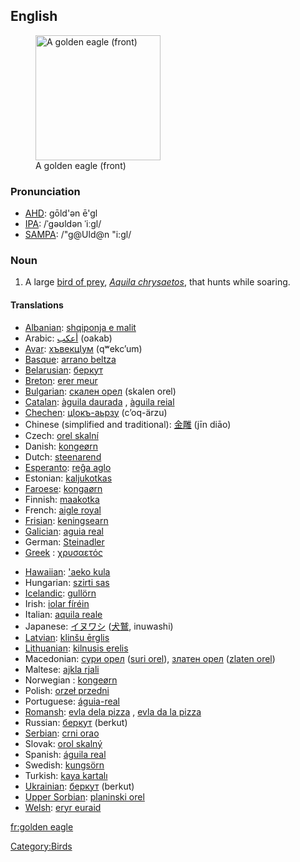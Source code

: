 ==English==
[[Image:Golden_eagle.jpg|thumb|right|200px|A golden eagle (front)]]
===Pronunciation===
*[[w:AHD|AHD]]: gōld'ən ē'gl
*[[w:IPA|IPA]]: /ˈgəʊldən ˈiːgl/
*[[w:SAMPA|SAMPA]]: /"g@Uld@n "i:gl/

===Noun===
{{en-noun|sg=[[golden]] [[eagle]]}}
# A large [[bird of prey]], ''[[Aquila chrysaetos]]'', that hunts while soaring.

====Translations====
{{top}}
*[[Albanian]]: [[shqiponja e malit]]
*Arabic: [[أعكب]] (oakab)
*[[Avar]]: [[хъвекцӀум]] (qʷekcʼum)
*[[Basque]]: [[arrano beltza]]
*[[Belarusian]]: [[беркут]]
*[[Breton]]: [[erer meur]]
*[[Bulgarian]]: [[скален орел]] (skalen orel)
*[[Catalan]]: [[àguila daurada]] {{f}}, [[àguila reial]] {{f}}
*[[Chechen]]: [[цӀокъ-аьрзу]] (cʼoq-ärzu)
*Chinese (simplified and traditional): [[金雕]] (jīn diāo)
*Czech: [[orel skalní]] {{m}}
*Danish: [[kongeørn]]
*Dutch: [[steenarend]] {{m}}
*[[Esperanto]]: [[reĝa aglo]]
*Estonian: [[kaljukotkas]]
*[[Faroese]]: [[kongaørn]]
*Finnish: [[maakotka]]
*French: [[aigle royal]] {{m}}
*[[Frisian]]: [[keningsearn]]
*[[Galician]]: [[aguia real]] {{f}}
*German: [[Steinadler]] {{m}}
*[[w:Greek language|Greek]]<!-- Please note that this makes sense, so that Greek (Modern) and Greek (Ancient) are both listed under 'G' -->: [[χρυσαετός]] {{m}}
{{mid}}
*[[Hawaiian]]: [['aeko kula]]
*Hungarian: [[szirti sas]]
*[[Icelandic]]: [[gullörn]] {{m}}
*Irish: [[iolar fíréin]]
*Italian: [[aquila reale]] {{f}}
*Japanese: [[イヌワシ]] ([[犬鷲]], inuwashi)
*[[Latvian]]: [[klinšu ērglis]] {{m}}
*[[Lithuanian]]: [[kilnusis erelis]] {{m}}
*Macedonian: [[сури орел]] ([[suri orel]]), [[златен орел]] ([[zlaten orel]])
*Maltese: [[ajkla rjali]]
*Norwegian<!--do not wikify-->: [[kongeørn]]
*Polish: [[orzeł przedni]] {{m}}
*Portuguese: [[águia-real]] {{f}}
*[[Romansh]]: [[evla dela pizza]] {{f}}, [[evla da la pizza]] {{f}}
*Russian: [[беркут]] (berkut) {{m}}
*[[Serbian]]: [[crni orao]]
*Slovak: [[orol skalný]] {{m}}
*Spanish: [[águila real]] {{f}}
*Swedish: [[kungsörn]]
*Turkish: [[kaya kartalı]]
*[[Ukrainian]]: [[беркут]] (berkut) {{m}}
*[[Upper Sorbian]]: [[planinski orel]]
*[[Welsh]]: [[eryr euraid]]

[[Category:Birds]]

[[fr:golden eagle]]